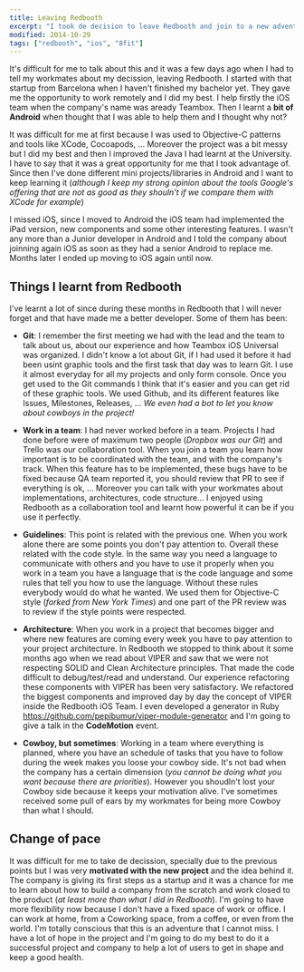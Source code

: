 ```yaml
---
title: Leaving Redbooth
excerpt: "I took de decision to leave Redbooth and join to a new adventure. I explain here the reasons, everything I learned from there and my expectations for 8fit"
modified: 2014-10-29
tags: ["redbooth", "ios", "8fit"]
---
```


It's difficult for me to talk about this and it was a few days ago when I had to tell my workmates about my decission, leaving Redbooth. I started with that startup from Barcelona when I haven't finished my bachelor yet. They gave me the opportunity to work remotely and I did my best. I help firstly the iOS team when the company's name was aready Teambox. Then I learnt a **bit of Android** when thought that I was able to help them and I thought why not?

It was difficult for me at first because I was used to Objective-C patterns and tools like XCode, Cocoapods, ... Moreover the project was a bit messy but I did my best and then I improved the Java I had learnt at the University. I have to say that it was a great opportunity for me that I took advantage of. Since then I've done different mini projects/libraries in Android and I want to keep learning it (_although I keep my strong opinion about the tools Google's offering that are not as good as they shouln't if we compare them with XCode for example_)

I missed iOS, since I moved to Android the iOS team had implemented the iPad version, new components and some other interesting features. I wasn't any more than a Junior developer in Android and I told the company about joinning again iOS as soon as they had a senior Android to replace me. Months later I ended up moving to iOS again until now.

## Things I learnt from Redbooth

I've learnt a lot of since during these months in Redbooth that I will never forget and that have made me a better developer. Some of them has been:

- **Git**: I remember the first meeting we had with the lead and the team to talk about us, about our experience and how Teambox iOS Universal was organized. I didn't know a lot about Git, if I had used it before it had been usint graphic tools and the first task that day was to learn Git. I use it almost everyday for all my projects and only form console. Once you get used to the Git commands I think that it's easier and you can get rid of these graphic tools. We used Github, and its different features like Issues, Milestones, Releases, ... _We even had a bot to let you know about cowboys in the project!_

- **Work in a team**: I had never worked before in a team. Projects I had done before were of maximum two people (_Dropbox was our Git_) and Trello was our collaboration tool. When you join a team you learn how important is to be coordinated with the team, and with the company's track. When this feature has to be implemented, these bugs have to be fixed because QA team reported it, you should review that PR to see if everything is ok, ... Moreover you can talk with your workmates about implementations, architectures, code structure... I enjoyed using Redbooth as a collaboration tool and learnt how powerful it can be if you use it perfectly.

- **Guidelines**: This point is related with the previous one. When you work alone there are some points you don't pay attention to. Overall these related with the code style. In the same way you need a language to communicate with others and you have to use it properly when you work in a team you have a language that is the code language and some rules that tell you how to use the language. Without these rules everybody would do what he wanted. We used them for Objective-C style (_forked from New York Times_) and one part of the PR review was to review if the style points were respected.

- **Architecture**: When you work in a project that becomes bigger and where new features are coming every week you have to pay attention to your project architecture. In Redbooth we stopped to think about it some months ago when we read about VIPER and saw that we were not respecting SOLID and Clean Architecture principles. That made the code difficult to debug/test/read and understand. Our experience refactoring these components with VIPER has been very satisfactory. We refactored the biggest components and improved day by day the concept of VIPER inside the Redbooth iOS Team. I even developed a generator in Ruby https://github.com/pepibumur/viper-module-generator and I'm going to give a talk in the **CodeMotion** event.

- **Cowboy, but sometimes**: Working in a team where everything is planned, where you have an schedule of tasks that you have to follow during the week makes you loose your cowboy side. It's not bad when the company has a certain dimension (_you cannot be doing what you want because there are priorities_). However you shoudln't lost your Cowboy side because it keeps your motivation alive. I've sometimes received some pull of ears by my workmates for being more Cowboy than what I should.

## Change of pace

It was difficult for me to take de decission, specially due to the previous points but I was very **motivated with the new project** and the idea behind it. The company is giving its first steps as a startup and it was a chance for me to learn about how to build a company from the scratch and work closed to the product (_at least more than what I did in Redbooth_). I'm going to have more flexibility now because I don't have a fixed space of work or office. I can work at home, from a Coworking space, from a coffee, or even from the world. I'm totally conscious that this is an adventure that I cannot miss. I have a lot of hope in the project and I'm going to do my best to do it a successful project and company to help a lot of users to get in shape and keep a good health.
